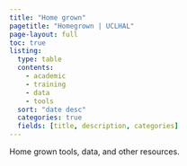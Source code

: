 ```yaml
---
title: "Home grown"
pagetitle: "Homegrown | UCLHAL"
page-layout: full
toc: true
listing:
  type: table
  contents: 
    - academic
    - training
    - data
    - tools
  sort: "date desc"
  categories: true
  fields: [title, description, categories]
---
```



Home grown tools, data, and other resources.

:::{#resources}
:::
